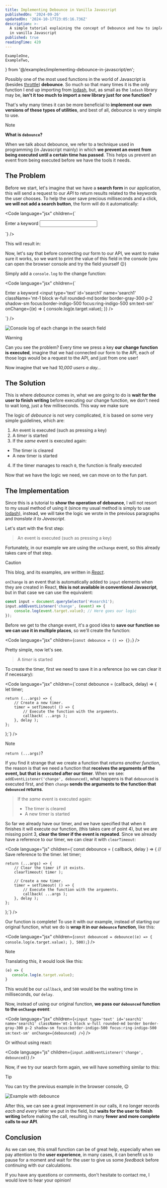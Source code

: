```yaml
---
title: Implementing Debounce in Vanilla Javascript
publishedOn: '2024-09-26'
updatedOn: '2024-10-17T23:05:16.736Z'
description: >-
  A simple tutorial explaining the concept of Debounce and how to implement it
  in vanilla Javascript
published: true
readingTime: 420
---
```


    ExampleOne,
    ExampleTwo,
} from '@/examples/implementing-debounce-in-javascript/en';

Possibly one of the most used functions in the world of Javascript is (besides [throttle](/blog/implementing-throttle-in-vanilla-javascript)) **debounce**. So much so that many times it is the only function I end up importing from [lodash](https://lodash.com/), but, as small as the `lodash` library may be, **isn't it too much to import a new library just for one function?**

That's why many times it can be more beneficial to **implement our own versions of these types of utilities**, and best of all, debounce is very simple to use.

> [!NOTE]
> **What is `debounce`?**
>
> When we talk about debounce, we refer to a technique used in programming (in Javascript mainly) in which **we prevent an event from being executed until
> a certain time has passed**. This helps us prevent an event from being executed
> before we have the tools it needs.

## The Problem

Before we start, let's imagine that we have a **search form** in our application, this will send a request to our _API_ to return results related to the keywords the user chooses. To help the user save precious milliseconds and a click, **we will not add a search button**, the form will do it automatically:

<Code
  language="jsx"
  children={`<form>
    <label
        htmlFor='search1'
        className='block text-sm font-medium text-gray-700'
    >
        Enter a keyword
    </label>
    <input
        type='text'
        id='search1'
        name='search1'
        className='mt-1 block w-full rounded-md border border-gray-300 p-2 shadow-sm focus:border-indigo-500 focus:ring-indigo-500 sm:text-sm'
    />
</form>`}
/>

This will result in:

<AlignWide>
    <ExampleOne />
</AlignWide>

Now, let's say that before connecting our form to our API, we want to make sure it works, so we want to print the value of this field in the console (you can open the browser console and try the field yourself 😉️)

Simply add a `console.log` to the change function:

<Code
  language="jsx"
  children={`<form>
    <label
        htmlFor='search1'
        className='block text-sm font-medium text-gray-700'
    >
        Enter a keyword
    </label>
    <input
        type='text'
        id='search1'
        name='search1'
        className='mt-1 block w-full rounded-md border border-gray-300 p-2 shadow-sm focus:border-indigo-500 focus:ring-indigo-500 sm:text-sm'
        onChange={(e) => {
            console.log(e.target.value);
        }}
    />
</form>`}
/>

![Console log of each change in the search field](/posts/implementing-debounce-in-javascript/no-debounce.gif)

> [!WARNING]
> Can you see the problem? Every time we press a key **our change function is executed**, imagine that we had connected our form to the API, each of those logs would be a request to the API, and just from one user!
>
> Now imagine that we had _10,000 users a day…_

## The Solution

This is where _debounce_ comes in, what we are going to do is **wait for the user to finish writing** before executing our change function, we don't need to wait long, just a few milliseconds. This way we make sure

The logic of _debounce_ is not very complicated, it is based on some very simple guidelines, which are:

1. An event is executed (such as pressing a key)
2. A _timer_ is started
3. If the _same_ event is executed again:
  * The timer is cleared
  * A new timer is started
4. If the timer manages to reach `0`, the function is finally executed

Now that we have the logic we need, we can move on to the fun part.

## The Implementation

Since this is a tutorial to **show the operation of debounce**, I will not resort to my usual method of using it (since my usual method is simply to use [lodash](https://lodash.com/docs/4.17.15#debounce)), instead, we will take the logic we wrote in the previous paragraphs and _translate it to Javascript_.

Let's start with the first step:

> An event is executed (such as pressing a key)

Fortunately, in our example we are using the `onChange` event, so this already takes care of that step.

> [!CAUTION]
> This blog, and its examples, are written in _[React](https://react.dev/)_.
>
> `onChange` is an event that is automatically added to `input` elements when they are created in React, **this is not available in conventional Javascript**, but in that case we can use the equivalent:
>
> ```js
> const input = document.querySelector('#search1');
> input.addEventListener('change', (event) => {
>     console.log(event.target.value); // Here goes our logic
> });
> ```

Before we get to the change event, it's a good idea to **save our function so we can use it in multiple places**, so we'll create the function:

<Code
  language="jsx"
  children={`const debounce = () => {};`}
/>

Pretty simple, now let's see.

> A _timer_ is started

To create the timer, first we need to save it in a reference (so we can clear it if necessary):

<Code
  language="jsx"
  children={`const debounce = (callback, delay) => {
    let timer;

    return (...args) => {
        // Create a new timer.
        timer = setTimeout( () => {
            // Execute the function with the arguments.
            callback( ...args );
        }, delay );
    };
};`}
/>

> [!NOTE]
> `return (...args)`?
>
> If you find it strange that we create a function that _returns another function_, the reason is that we need
> a function that **receives the arguments of the event, but that is executed after our timer**.
> When we see: `addEventListener('change', debounced)`, what happens is that `debounced` is executed first,
> and then `change` **sends the arguments to the function that `debounced` returns**.

> If the _same_ event is executed again:
> * The timer is cleared
> * A new timer is started

So far we already have our timer, and we have specified that when it finishes it will execute our function,
(this takes care of point 4), but we are missing point 3, **clear the timer if the event is repeated**.
Since we already have a reference to our timer, we can clear it with `clearTimeout`:

<Code
  language="js"
  children={`const debounce = ( callback, delay ) => {
    // Save reference to the timer.
    let timer;

    return (...args) => {
        // Clear the timer if it exists.
        clearTimeout( timer );

        // Create a new timer.
        timer = setTimeout( () => {
            // Execute the function with the arguments.
            callback( ...args );
        }, delay );
    };
};`}
/>

Our function is complete! To use it with our example, instead of starting our original function, what we do is **wrap it in our `debounce` function**, like this:

<Code
  language="jsx"
  children={`const debounced = debounce((e) => {
    console.log(e.target.value);
}, 500);`}
/>

> [!NOTE]
> Translating this, it would look like this:
>
> ```js
> (e) => {
>    console.log(e.target.value);
> }
> ```
>
> This would be our `callback`, and `500` would be the waiting time in milliseconds, our `delay`.

Now, instead of using our original function, **we pass our `debounced` function to the `onChange` event**:

<Code
  language="jsx"
  children={`<input
    type='text'
    id='search1'
    name='search1'
    className='mt-1 block w-full rounded-md border border-gray-300 p-2 shadow-sm focus:border-indigo-500 focus:ring-indigo-500 sm:text-sm'
    onChange={debounced}
/>`}
/>

Or without using react:

<Code
  language="js"
  children={`input.addEventListener('change', debounced)`}
/>

Now, if we try our search form again, we will have something similar to this:

<AlignWide>
    <ExampleTwo />
</AlignWide>

> [!TIP]
> You can try the previous example in the browser console, 😉

![Example with debounce](/posts/implementing-debounce-in-javascript/debounced.gif)

After this, we can see a great improvement in our calls, it no longer records _each and every_ letter we put in the field, but **waits for the user to finish writing** before making the call, resulting in many **fewer and more complete calls to our API**.

## Conclusion

As we can see, this small function can be of great help, especially when we pay attention to the **user experience**, in many cases, it can benefit us to pause for a moment and wait for the user to give us some *feedback* before continuing with our calculations.

If you have any questions or comments, don't hesitate to contact me, I would love to hear your opinion!
